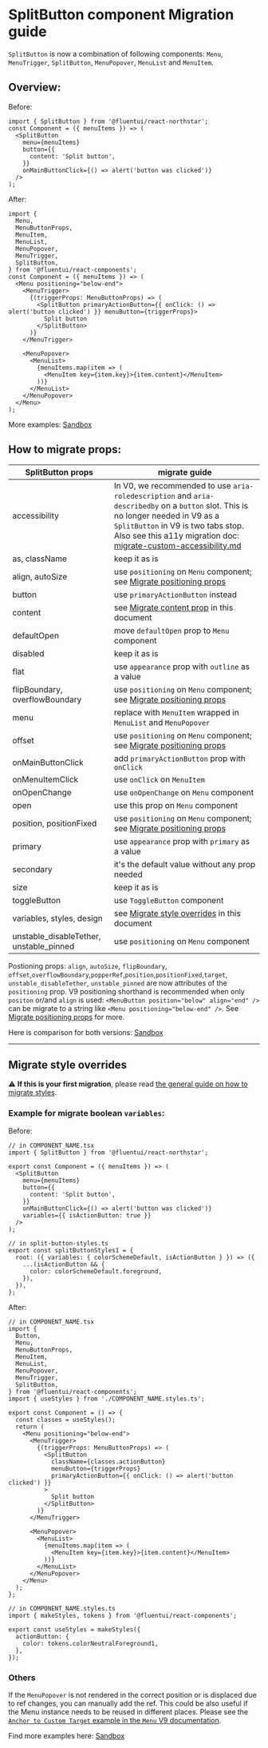 # SplitButton component Migration guide

`SplitButton` is now a combination of following components: `Menu`, `MenuTrigger`, `SplitButton`, `MenuPopover`, `MenuList` and `MenuItem`.

## Overview:

Before:

```tsx
import { SplitButton } from '@fluentui/react-northstar';
const Component = ({ menuItems }) => (
  <SplitButton
    menu={menuItems}
    button={{
      content: 'Split button',
    }}
    onMainButtonClick={() => alert('button was clicked')}
  />
);
```

After:

```tsx
import {
  Menu,
  MenuButtonProps,
  MenuItem,
  MenuList,
  MenuPopover,
  MenuTrigger,
  SplitButton,
} from '@fluentui/react-components';
const Component = ({ menuItems }) => (
  <Menu positioning="below-end">
    <MenuTrigger>
      {(triggerProps: MenuButtonProps) => (
        <SplitButton primaryActionButton={{ onClick: () => alert('button clicked') }} menuButton={triggerProps}>
          Split button
        </SplitButton>
      )}
    </MenuTrigger>

    <MenuPopover>
      <MenuList>
        {menuItems.map(item => (
          <MenuItem key={item.key}>{item.content}</MenuItem>
        ))}
      </MenuList>
    </MenuPopover>
  </Menu>
);
```

More examples: [Sandbox](https://codesandbox.io/s/splitbutton-migration-fluentui-forked-4tvr9v?file=/example.tsx)

## How to migrate props:

| SplitButton props                       | migrate guide                                                                                                                                                                                                                                                                                                   |
| --------------------------------------- | --------------------------------------------------------------------------------------------------------------------------------------------------------------------------------------------------------------------------------------------------------------------------------------------------------------- |
| accessibility                           | In V0, we recommended to use `aria-roledescription` and `aria-describedby` on a `button` slot. This is no longer needed in V9 as a `SplitButton` in V9 is two tabs stop. Also see this a11y migration doc: [migrate-custom-accessibility.md](?path=/docs/concepts-migration-from-v0-custom-accessibility--page) |
| as, className                           | keep it as is                                                                                                                                                                                                                                                                                                   |
| align, autoSize                         | use `positioning` on `Menu` component; see [Migrate positioning props](../migrate-positioning.md)                                                                                                                                                                                                               |
| button                                  | use `primaryActionButton` instead                                                                                                                                                                                                                                                                               |
| content                                 | see [Migrate content prop](#./Migrate-`content`-prop) in this document                                                                                                                                                                                                                                          |
| defaultOpen                             | move `defaultOpen` prop to `Menu` component                                                                                                                                                                                                                                                                     |
| disabled                                | keep it as is                                                                                                                                                                                                                                                                                                   |
| flat                                    | use `appearance` prop with `outline` as a value                                                                                                                                                                                                                                                                 |
| flipBoundary, overflowBoundary          | use `positioning` on `Menu` component; see [Migrate positioning props](../migrate-positioning.md)                                                                                                                                                                                                               |
| menu                                    | replace with `MenuItem` wrapped in `MenuList` and `MenuPopover`                                                                                                                                                                                                                                                 |
| offset                                  | use `positioning` on `Menu` component; see [Migrate positioning props](../migrate-positioning.md)                                                                                                                                                                                                               |
| onMainButtonClick                       | add `primaryActionButton` prop with `onClick`                                                                                                                                                                                                                                                                   |
| onMenuItemClick                         | use `onClick` on `MenuItem`                                                                                                                                                                                                                                                                                     |
| onOpenChange                            | use `onOpenChange` on `Menu` component                                                                                                                                                                                                                                                                          |
| open                                    | use this prop on `Menu` component                                                                                                                                                                                                                                                                               |
| position, positionFixed                 | use `positioning` on `Menu` component; see [Migrate positioning props](../migrate-positioning.md)                                                                                                                                                                                                               |
| primary                                 | use `appearance` prop with `primary` as a value                                                                                                                                                                                                                                                                 |
| secondary                               | it's the default value without any prop needed                                                                                                                                                                                                                                                                  |
| size                                    | keep it as is                                                                                                                                                                                                                                                                                                   |
| toggleButton                            | use `ToggleButton` component                                                                                                                                                                                                                                                                                    |
| variables, styles, design               | see [Migrate style overrides](#./Migrate-style-overrides) in this document                                                                                                                                                                                                                                      |
| unstable_disableTether, unstable_pinned | use `positioning` on `Menu` component                                                                                                                                                                                                                                                                           |

Postioning props: `align`, `autoSize`, `flipBoundary`, `offset`,`overflowBoundary`,`popperRef`,`position`,`positionFixed`,`target`, `unstable_disableTether`, `unstable_pinned` are now attributes of the `positioning` prop.
V9 positioning shorthand is recommended when only `positon` or/and `align` is used: `<MenuButton position="below" align="end" />` can be migrate to a string like `<Menu positioning="below-end" />`.
See [Migrate positioning props](../migrate-positioning.md) for more.

Here is comparison for both versions: [Sandbox](https://codesandbox.io/s/splitbutton-migration-fluentui-forked-4tvr9v?file=/example.tsx)

---

## Migrate style overrides

⚠️ **If this is your first migration**, please read [the general guide on how to migrate styles](?path=/docs/concepts-migration-from-v0-custom-style-overrides--page).

### Example for migrate boolean `variables`:

Before:

```tsx
// in COMPONENT_NAME.tsx
import { SplitButton } from '@fluentui/react-northstar';

export const Component = ({ menuItems }) => (
  <SplitButton
    menu={menuItems}
    button={{
      content: 'Split button',
    }}
    onMainButtonClick={() => alert('button was clicked')}
    variables={{ isActionButton: true }}
  />
);

// in split-button-styles.ts
export const splitButtonStyles1 = {
  root: ({ variables: { colorSchemeDefault, isActionButton } }) => ({
    ...(isActionButton && {
      color: colorSchemeDefault.foreground,
    }),
  }),
};
```

After:

```tsx
// in COMPONENT_NAME.tsx
import {
  Button,
  Menu,
  MenuButtonProps,
  MenuItem,
  MenuList,
  MenuPopover,
  MenuTrigger,
  SplitButton,
} from '@fluentui/react-components';
import { useStyles } from './COMPONENT_NAME.styles.ts';

export const Component = () => {
  const classes = useStyles();
  return (
    <Menu positioning="below-end">
      <MenuTrigger>
        {(triggerProps: MenuButtonProps) => (
          <SplitButton
            className={classes.actionButton}
            menuButton={triggerProps}
            primaryActionButton={{ onClick: () => alert('button clicked') }}
          >
            Split button
          </SplitButton>
        )}
      </MenuTrigger>

      <MenuPopover>
        <MenuList>
          {menuItems.map(item => (
            <MenuItem key={item.key}>{item.content}</MenuItem>
          ))}
        </MenuList>
      </MenuPopover>
    </Menu>
  );
};

// in COMPONENT_NAME.styles.ts
import { makeStyles, tokens } from '@fluentui/react-components';

export const useStyles = makeStyles({
  actionButton: {
    color: tokens.colorNeutralForeground1,
  },
});
```

### Others

If the `MenuPopover` is not rendered in the correct position or is displaced due to ref changes, you can manually add the ref. This could be also useful if the Menu instance needs to be reused in different places. Please see the [`Anchor to Custom Target` example in the `Menu` V9 documentation](https://react.fluentui.dev/iframe.html?viewMode=docs&id=components-menu-menu--default#anchor-to-custom-target).

Find more examples here: [Sandbox](https://codesandbox.io/s/splitbutton-migration-fluentui-forked-4tvr9v?file=/example.tsx)
